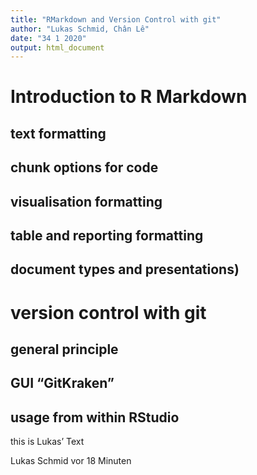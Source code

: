 ```yaml
---
title: "RMarkdown and Version Control with git"
author: "Lukas Schmid, Chân Lê"
date: "34 1 2020"
output: html_document
---
```


# Introduction to R Markdown

## text formatting

## chunk options for code
## visualisation formatting
## table and reporting formatting
## document types and presentations)
# version control with git
## general principle
## GUI "GitKraken"
## usage from within RStudio
this is Lukas' Text




Lukas Schmid  vor 18 Minuten